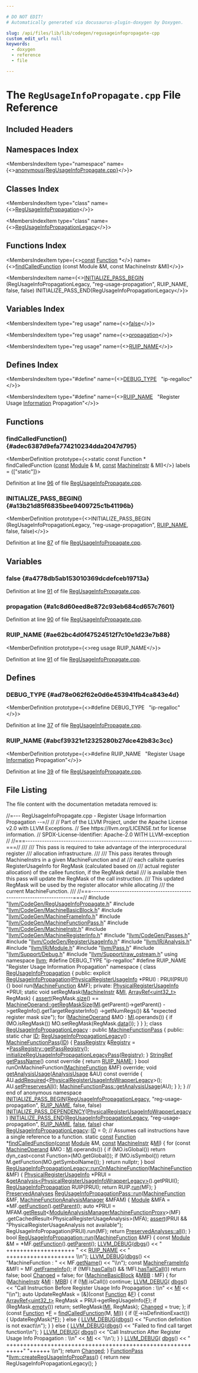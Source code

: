 ```yaml
---

# DO NOT EDIT!
# Automatically generated via docusaurus-plugin-doxygen by Doxygen.

slug: /api/files/lib/lib/codegen/regusageinfopropagate-cpp
custom_edit_url: null
keywords:
  - doxygen
  - reference
  - file

---
```





# The `RegUsageInfoPropagate.cpp` File Reference

<DoxygenPage pluginConfig={pluginConfig}>



## Included Headers

<IncludesList>
<IncludesListItem
  filePath="llvm/CodeGen/RegUsageInfoPropagate.h"
  permalink="/docs/api/files/include/include/llvm/include/llvm/codegen/regusageinfopropagate-h"
  isLocal="true" />
<IncludesListItem
  filePath="llvm/CodeGen/MachineBasicBlock.h"
  permalink="/docs/api/files/include/include/llvm/include/llvm/codegen/machinebasicblock-h"
  isLocal="true" />
<IncludesListItem
  filePath="llvm/CodeGen/MachineFrameInfo.h"
  permalink="/docs/api/files/include/include/llvm/include/llvm/codegen/machineframeinfo-h"
  isLocal="true" />
<IncludesListItem
  filePath="llvm/CodeGen/MachineFunctionPass.h"
  permalink="/docs/api/files/include/include/llvm/include/llvm/codegen/machinefunctionpass-h"
  isLocal="true" />
<IncludesListItem
  filePath="llvm/CodeGen/MachineInstr.h"
  permalink="/docs/api/files/include/include/llvm/include/llvm/codegen/machineinstr-h"
  isLocal="true" />
<IncludesListItem
  filePath="llvm/CodeGen/MachineRegisterInfo.h"
  permalink="/docs/api/files/include/include/llvm/include/llvm/codegen/machineregisterinfo-h"
  isLocal="true" />
<IncludesListItem
  filePath="llvm/CodeGen/Passes.h"
  permalink="/docs/api/files/include/include/llvm/include/llvm/codegen/passes-h"
  isLocal="true" />
<IncludesListItem
  filePath="llvm/CodeGen/RegisterUsageInfo.h"
  permalink="/docs/api/files/include/include/llvm/include/llvm/codegen/registerusageinfo-h"
  isLocal="true" />
<IncludesListItem
  filePath="llvm/IR/Analysis.h"
  permalink="/docs/api/files/include/include/llvm/include/llvm/ir/analysis-h"
  isLocal="true" />
<IncludesListItem
  filePath="llvm/IR/Module.h"
  permalink="/docs/api/files/include/include/llvm/include/llvm/ir/module-h"
  isLocal="true" />
<IncludesListItem
  filePath="llvm/Pass.h"
  permalink="/docs/api/files/include/include/llvm/pass-h"
  isLocal="true" />
<IncludesListItem
  filePath="llvm/Support/Debug.h"
  permalink="/docs/api/files/include/include/llvm/include/llvm/support/debug-h"
  isLocal="true" />
<IncludesListItem
  filePath="llvm/Support/raw_ostream.h"
  permalink="/docs/api/files/include/include/llvm/include/llvm/support/raw-ostream-h"
  isLocal="true" />
</IncludesList>

## Namespaces Index

<MembersIndex>

<MembersIndexItem
  type="namespace"
  name={<><a href="/docs/api/namespaces/anonymous-regusageinfopropagate-cpp-">anonymous&#123;RegUsageInfoPropagate.cpp&#125;</a></>}>
</MembersIndexItem>

</MembersIndex>

## Classes Index

<MembersIndex>

<MembersIndexItem
  type="class"
  name={<><a href="/docs/api/classes/anonymous-namespace-regusageinfopropagate-cpp-/regusageinfopropagation">RegUsageInfoPropagation</a></>}>
</MembersIndexItem>

<MembersIndexItem
  type="class"
  name={<><a href="/docs/api/classes/anonymous-namespace-regusageinfopropagate-cpp-/regusageinfopropagationlegacy">RegUsageInfoPropagationLegacy</a></>}>
</MembersIndexItem>

</MembersIndex>

## Functions Index

<MembersIndex>

<MembersIndexItem
  type={<><a href="/docs/api/files/lib/lib/target/lib/target/aarch64/aarch64promoteconstant-cpp/#a90f8350fecae261c25be85d38b451bff">const</a> <a href="/docs/api/classes/llvm/function">Function</a> &#42;</>}
  name={<><a href="#adec6387d9efa774210234dda2047d795">findCalledFunction</a> (const Module &amp;M, const MachineInstr &amp;MI)</>}>
</MembersIndexItem>

<MembersIndexItem
  name={<><a href="#a13b21d85f6835bee9409725c1b41196b">INITIALIZE&#95;PASS&#95;BEGIN</a> (RegUsageInfoPropagationLegacy, &quot;reg-usage-propagation&quot;, RUIP&#95;NAME, false, false) INITIALIZE&#95;PASS&#95;END(RegUsageInfoPropagationLegacy</>}>
</MembersIndexItem>

</MembersIndex>

## Variables Index

<MembersIndex>

<MembersIndexItem
  type="reg usage"
  name={<><a href="#a4778db5ab153010369dcdefceb19713a">false</a></>}>
</MembersIndexItem>

<MembersIndexItem
  type="reg usage"
  name={<><a href="#a1c8d60eed8e872c93eb684cd657c7601">propagation</a></>}>
</MembersIndexItem>

<MembersIndexItem
  type="reg usage"
  name={<><a href="#ae62bc4d0f47524512f7c10e1d23e7b88">RUIP&#95;NAME</a></>}>
</MembersIndexItem>

</MembersIndex>

## Defines Index

<MembersIndex>

<MembersIndexItem
  type="#define"
  name={<><a href="#ad78e062f62e0d6e453941fb4ca843e4d">DEBUG&#95;TYPE</a>&nbsp;&nbsp;&nbsp;&quot;ip-regalloc&quot;</>}>
</MembersIndexItem>

<MembersIndexItem
  type="#define"
  name={<><a href="#abcf39321e12325280b27dce42b83c3cc">RUIP&#95;NAME</a>&nbsp;&nbsp;&nbsp;&quot;Register Usage <a href="/docs/api/files/lib/lib/analysis/loopinfo-cpp/#ad9c6bcebef21826e699aeb87ce0a578c">Information</a> Propagation&quot;</>}>
</MembersIndexItem>

</MembersIndex>


<SectionDefinition>

## Functions

### findCalledFunction() {#adec6387d9efa774210234dda2047d795}

<MemberDefinition
  prototype={<>static const Function &#42; findCalledFunction (<a href="/docs/api/files/lib/lib/target/lib/target/aarch64/aarch64promoteconstant-cpp/#a90f8350fecae261c25be85d38b451bff">const</a> <a href="/docs/api/classes/llvm/module">Module</a> &amp; M, <a href="/docs/api/files/lib/lib/target/lib/target/aarch64/aarch64promoteconstant-cpp/#a90f8350fecae261c25be85d38b451bff">const</a> <a href="/docs/api/classes/llvm/machineinstr">MachineInstr</a> &amp; MI)</>}
  labels = {["static"]}>

Definition at line <a href="#l00096">96</a> of file <a href="/docs/api/files/lib/lib/codegen/regusageinfopropagate-cpp">RegUsageInfoPropagate.cpp</a>.
</MemberDefinition>

### INITIALIZE&#95;PASS&#95;BEGIN() {#a13b21d85f6835bee9409725c1b41196b}

<MemberDefinition
  prototype={<>INITIALIZE&#95;PASS&#95;BEGIN (RegUsageInfoPropagationLegacy, &quot;reg-usage-propagation&quot;, <a href="#abcf39321e12325280b27dce42b83c3cc">RUIP&#95;NAME</a>, false, false)</>}>

Definition at line <a href="#l00087">87</a> of file <a href="/docs/api/files/lib/lib/codegen/regusageinfopropagate-cpp">RegUsageInfoPropagate.cpp</a>.
</MemberDefinition>

</SectionDefinition>

<SectionDefinition>

## Variables

### false {#a4778db5ab153010369dcdefceb19713a}

<MemberDefinition
  prototype="reg usage false">

Definition at line <a href="#l00091">91</a> of file <a href="/docs/api/files/lib/lib/codegen/regusageinfopropagate-cpp">RegUsageInfoPropagate.cpp</a>.
</MemberDefinition>

### propagation {#a1c8d60eed8e872c93eb684cd657c7601}

<MemberDefinition
  prototype="reg usage propagation">

Definition at line <a href="#l00090">90</a> of file <a href="/docs/api/files/lib/lib/codegen/regusageinfopropagate-cpp">RegUsageInfoPropagate.cpp</a>.
</MemberDefinition>

### RUIP&#95;NAME {#ae62bc4d0f47524512f7c10e1d23e7b88}

<MemberDefinition
  prototype={<>reg usage RUIP&#95;NAME</>}>

Definition at line <a href="#l00091">91</a> of file <a href="/docs/api/files/lib/lib/codegen/regusageinfopropagate-cpp">RegUsageInfoPropagate.cpp</a>.
</MemberDefinition>

</SectionDefinition>

<SectionDefinition>

## Defines

### DEBUG&#95;TYPE {#ad78e062f62e0d6e453941fb4ca843e4d}

<MemberDefinition
  prototype={<>#define DEBUG&#95;TYPE&nbsp;&nbsp;&nbsp;&quot;ip-regalloc&quot;</>}>

Definition at line <a href="#l00037">37</a> of file <a href="/docs/api/files/lib/lib/codegen/regusageinfopropagate-cpp">RegUsageInfoPropagate.cpp</a>.
</MemberDefinition>

### RUIP&#95;NAME {#abcf39321e12325280b27dce42b83c3cc}

<MemberDefinition
  prototype={<>#define RUIP&#95;NAME&nbsp;&nbsp;&nbsp;&quot;Register Usage <a href="/docs/api/files/lib/lib/analysis/loopinfo-cpp/#ad9c6bcebef21826e699aeb87ce0a578c">Information</a> Propagation&quot;</>}>

Definition at line <a href="#l00039">39</a> of file <a href="/docs/api/files/lib/lib/codegen/regusageinfopropagate-cpp">RegUsageInfoPropagate.cpp</a>.
</MemberDefinition>

</SectionDefinition>

## File Listing

The file content with the documentation metadata removed is:

<ProgramListing>

<Link id="l00001" /><CodeLine lineNumber="1"><Highlight kind="comment">//=--- RegUsageInfoPropagate.cpp - Register Usage Informartion Propagation --=//</Highlight><Highlight kind="normal"></Highlight></CodeLine>
<Link id="l00002" /><CodeLine lineNumber="2"><Highlight kind="normal"></Highlight><Highlight kind="comment">//</Highlight><Highlight kind="normal"></Highlight></CodeLine>
<Link id="l00003" /><CodeLine lineNumber="3"><Highlight kind="normal"></Highlight><Highlight kind="comment">// Part of the LLVM Project, under the Apache License v2.0 with LLVM Exceptions.</Highlight><Highlight kind="normal"></Highlight></CodeLine>
<Link id="l00004" /><CodeLine lineNumber="4"><Highlight kind="normal"></Highlight><Highlight kind="comment">// See https://llvm.org/LICENSE.txt for license information.</Highlight><Highlight kind="normal"></Highlight></CodeLine>
<Link id="l00005" /><CodeLine lineNumber="5"><Highlight kind="normal"></Highlight><Highlight kind="comment">// SPDX-License-Identifier: Apache-2.0 WITH LLVM-exception</Highlight><Highlight kind="normal"></Highlight></CodeLine>
<Link id="l00006" /><CodeLine lineNumber="6"><Highlight kind="normal"></Highlight><Highlight kind="comment">//</Highlight><Highlight kind="normal"></Highlight></CodeLine>
<Link id="l00007" /><CodeLine lineNumber="7"><Highlight kind="normal"></Highlight><Highlight kind="comment">//===----------------------------------------------------------------------===//</Highlight><Highlight kind="comment"></Highlight></CodeLine>
<Link id="l00008" /><CodeLine lineNumber="8"><Highlight kind="comment">///</Highlight></CodeLine>
<Link id="l00009" /><CodeLine lineNumber="9"><Highlight kind="comment">/// This pass is required to take advantage of the interprocedural register</Highlight></CodeLine>
<Link id="l00010" /><CodeLine lineNumber="10"><Highlight kind="comment">/// allocation infrastructure.</Highlight></CodeLine>
<Link id="l00011" /><CodeLine lineNumber="11"><Highlight kind="comment">///</Highlight></CodeLine>
<Link id="l00012" /><CodeLine lineNumber="12"><Highlight kind="comment">/// This pass iterates through MachineInstrs in a given MachineFunction and at</Highlight></CodeLine>
<Link id="l00013" /><CodeLine lineNumber="13"><Highlight kind="comment">/// each callsite queries RegisterUsageInfo for RegMask (calculated based on</Highlight></CodeLine>
<Link id="l00014" /><CodeLine lineNumber="14"><Highlight kind="comment">/// actual register allocation) of the callee function, if the RegMask detail</Highlight></CodeLine>
<Link id="l00015" /><CodeLine lineNumber="15"><Highlight kind="comment">/// is available then this pass will update the RegMask of the call instruction.</Highlight></CodeLine>
<Link id="l00016" /><CodeLine lineNumber="16"><Highlight kind="comment">/// This updated RegMask will be used by the register allocator while allocating</Highlight></CodeLine>
<Link id="l00017" /><CodeLine lineNumber="17"><Highlight kind="comment">/// the current MachineFunction.</Highlight></CodeLine>
<Link id="l00018" /><CodeLine lineNumber="18"><Highlight kind="comment">///</Highlight><Highlight kind="normal"></Highlight></CodeLine>
<Link id="l00019" /><CodeLine lineNumber="19"><Highlight kind="normal"></Highlight><Highlight kind="comment">//===----------------------------------------------------------------------===//</Highlight><Highlight kind="normal"></Highlight></CodeLine>
<Link id="l00020" /><CodeLine lineNumber="20"><Highlight kind="normal"></Highlight></CodeLine>
<Link id="l00021" /><CodeLine lineNumber="21"><Highlight kind="normal"></Highlight><Highlight kind="preprocessor">#include &quot;<a href="/docs/api/files/include/include/llvm/include/llvm/codegen/regusageinfopropagate-h">llvm/CodeGen/RegUsageInfoPropagate.h</a>&quot;</Highlight><Highlight kind="normal"></Highlight></CodeLine>
<Link id="l00022" /><CodeLine lineNumber="22"><Highlight kind="normal"></Highlight><Highlight kind="preprocessor">#include &quot;<a href="/docs/api/files/include/include/llvm/include/llvm/codegen/machinebasicblock-h">llvm/CodeGen/MachineBasicBlock.h</a>&quot;</Highlight><Highlight kind="normal"></Highlight></CodeLine>
<Link id="l00023" /><CodeLine lineNumber="23"><Highlight kind="normal"></Highlight><Highlight kind="preprocessor">#include &quot;<a href="/docs/api/files/include/include/llvm/include/llvm/codegen/machineframeinfo-h">llvm/CodeGen/MachineFrameInfo.h</a>&quot;</Highlight><Highlight kind="normal"></Highlight></CodeLine>
<Link id="l00024" /><CodeLine lineNumber="24"><Highlight kind="normal"></Highlight><Highlight kind="preprocessor">#include &quot;<a href="/docs/api/files/include/include/llvm/include/llvm/codegen/machinefunctionpass-h">llvm/CodeGen/MachineFunctionPass.h</a>&quot;</Highlight><Highlight kind="normal"></Highlight></CodeLine>
<Link id="l00025" /><CodeLine lineNumber="25"><Highlight kind="normal"></Highlight><Highlight kind="preprocessor">#include &quot;<a href="/docs/api/files/include/include/llvm/include/llvm/codegen/machineinstr-h">llvm/CodeGen/MachineInstr.h</a>&quot;</Highlight><Highlight kind="normal"></Highlight></CodeLine>
<Link id="l00026" /><CodeLine lineNumber="26"><Highlight kind="normal"></Highlight><Highlight kind="preprocessor">#include &quot;<a href="/docs/api/files/include/include/llvm/include/llvm/codegen/machineregisterinfo-h">llvm/CodeGen/MachineRegisterInfo.h</a>&quot;</Highlight><Highlight kind="normal"></Highlight></CodeLine>
<Link id="l00027" /><CodeLine lineNumber="27"><Highlight kind="normal"></Highlight><Highlight kind="preprocessor">#include &quot;<a href="/docs/api/files/include/include/llvm/include/llvm/codegen/passes-h">llvm/CodeGen/Passes.h</a>&quot;</Highlight><Highlight kind="normal"></Highlight></CodeLine>
<Link id="l00028" /><CodeLine lineNumber="28"><Highlight kind="normal"></Highlight><Highlight kind="preprocessor">#include &quot;<a href="/docs/api/files/include/include/llvm/include/llvm/codegen/registerusageinfo-h">llvm/CodeGen/RegisterUsageInfo.h</a>&quot;</Highlight><Highlight kind="normal"></Highlight></CodeLine>
<Link id="l00029" /><CodeLine lineNumber="29"><Highlight kind="normal"></Highlight><Highlight kind="preprocessor">#include &quot;<a href="/docs/api/files/include/include/llvm/include/llvm/ir/analysis-h">llvm/IR/Analysis.h</a>&quot;</Highlight><Highlight kind="normal"></Highlight></CodeLine>
<Link id="l00030" /><CodeLine lineNumber="30"><Highlight kind="normal"></Highlight><Highlight kind="preprocessor">#include &quot;<a href="/docs/api/files/include/include/llvm/include/llvm/ir/module-h">llvm/IR/Module.h</a>&quot;</Highlight><Highlight kind="normal"></Highlight></CodeLine>
<Link id="l00031" /><CodeLine lineNumber="31"><Highlight kind="normal"></Highlight><Highlight kind="preprocessor">#include &quot;<a href="/docs/api/files/include/include/llvm/pass-h">llvm/Pass.h</a>&quot;</Highlight><Highlight kind="normal"></Highlight></CodeLine>
<Link id="l00032" /><CodeLine lineNumber="32"><Highlight kind="normal"></Highlight><Highlight kind="preprocessor">#include &quot;<a href="/docs/api/files/include/include/llvm/include/llvm/support/debug-h">llvm/Support/Debug.h</a>&quot;</Highlight><Highlight kind="normal"></Highlight></CodeLine>
<Link id="l00033" /><CodeLine lineNumber="33"><Highlight kind="normal"></Highlight><Highlight kind="preprocessor">#include &quot;<a href="/docs/api/files/include/include/llvm/include/llvm/support/raw-ostream-h">llvm/Support/raw&#95;ostream.h</a>&quot;</Highlight><Highlight kind="normal"></Highlight></CodeLine>
<Link id="l00034" /><CodeLine lineNumber="34"><Highlight kind="normal"></Highlight></CodeLine>
<Link id="l00035" /><CodeLine lineNumber="35"><Highlight kind="normal"></Highlight><Highlight kind="keyword">using namespace </Highlight><Highlight kind="normal"><a href="/docs/api/namespaces/llvm">llvm</a>;</Highlight></CodeLine>
<Link id="l00036" /><CodeLine lineNumber="36"><Highlight kind="normal"></Highlight></CodeLine>
<Link id="l00037" /><CodeLine lineNumber="37" lineLink="#ad78e062f62e0d6e453941fb4ca843e4d"><Highlight kind="normal"></Highlight><Highlight kind="preprocessor">#define DEBUG&#95;TYPE &quot;ip-regalloc&quot;</Highlight><Highlight kind="normal"></Highlight></CodeLine>
<Link id="l00038" /><CodeLine lineNumber="38"><Highlight kind="normal"></Highlight></CodeLine>
<Link id="l00039" /><CodeLine lineNumber="39" lineLink="#abcf39321e12325280b27dce42b83c3cc"><Highlight kind="normal"></Highlight><Highlight kind="preprocessor">#define RUIP&#95;NAME &quot;Register Usage Information Propagation&quot;</Highlight><Highlight kind="normal"></Highlight></CodeLine>
<Link id="l00040" /><CodeLine lineNumber="40"><Highlight kind="normal"></Highlight></CodeLine>
<Link id="l00041" /><CodeLine lineNumber="41" lineLink="/docs/api/namespaces/anonymous-regusageinfopropagate-cpp-"><Highlight kind="normal"></Highlight><Highlight kind="keyword">namespace </Highlight><Highlight kind="normal">&#123;</Highlight></CodeLine>
<Link id="l00042" /><CodeLine lineNumber="42"><Highlight kind="normal"></Highlight></CodeLine>
<Link id="l00043" /><CodeLine lineNumber="43" lineLink="/docs/api/classes/anonymous-namespace-regusageinfopropagate-cpp-/regusageinfopropagation"><Highlight kind="normal"></Highlight><Highlight kind="keyword">class </Highlight><Highlight kind="normal"><a href="/docs/api/classes/anonymous-namespace-regusageinfopropagate-cpp-/regusageinfopropagation/#a579af4214ca16e96ffcc96f5d2219b81">RegUsageInfoPropagation</a> &#123;</Highlight></CodeLine>
<Link id="l00044" /><CodeLine lineNumber="44"><Highlight kind="normal"></Highlight><Highlight kind="keyword">public</Highlight><Highlight kind="normal">:</Highlight></CodeLine>
<Link id="l00045" /><CodeLine lineNumber="45" lineLink="/docs/api/classes/anonymous-namespace-regusageinfopropagate-cpp-/regusageinfopropagation/#a579af4214ca16e96ffcc96f5d2219b81"><Highlight kind="normal">  </Highlight><Highlight kind="keyword">explicit</Highlight><Highlight kind="normal"> <a href="/docs/api/classes/anonymous-namespace-regusageinfopropagate-cpp-/regusageinfopropagation/#a579af4214ca16e96ffcc96f5d2219b81">RegUsageInfoPropagation</a>(<a href="/docs/api/classes/llvm/physicalregisterusageinfo">PhysicalRegisterUsageInfo</a> &#42;PRUI)</Highlight></CodeLine>
<Link id="l00046" /><CodeLine lineNumber="46"><Highlight kind="normal">      : PRUI(PRUI) &#123;&#125;</Highlight></CodeLine>
<Link id="l00047" /><CodeLine lineNumber="47"><Highlight kind="normal"></Highlight></CodeLine>
<Link id="l00048" /><CodeLine lineNumber="48"><Highlight kind="normal">  </Highlight><Highlight kind="keywordtype">bool</Highlight><Highlight kind="normal"> run(<a href="/docs/api/classes/llvm/machinefunction">MachineFunction</a> &amp;MF);</Highlight></CodeLine>
<Link id="l00049" /><CodeLine lineNumber="49"><Highlight kind="normal"></Highlight></CodeLine>
<Link id="l00050" /><CodeLine lineNumber="50"><Highlight kind="normal"></Highlight><Highlight kind="keyword">private</Highlight><Highlight kind="normal">:</Highlight></CodeLine>
<Link id="l00051" /><CodeLine lineNumber="51"><Highlight kind="normal">  <a href="/docs/api/classes/llvm/physicalregisterusageinfo">PhysicalRegisterUsageInfo</a> &#42;PRUI;</Highlight></CodeLine>
<Link id="l00052" /><CodeLine lineNumber="52"><Highlight kind="normal"></Highlight></CodeLine>
<Link id="l00053" /><CodeLine lineNumber="53"><Highlight kind="normal">  </Highlight><Highlight kind="keyword">static</Highlight><Highlight kind="normal"> </Highlight><Highlight kind="keywordtype">void</Highlight><Highlight kind="normal"> setRegMask(<a href="/docs/api/classes/llvm/machineinstr">MachineInstr</a> &amp;<a href="/docs/api/files/lib/lib/codegen/lib/codegen/globalisel/irtranslator-cpp/#abe44dfdea65b4f7e11e0a608ab708b76">MI</a>, <a href="/docs/api/classes/llvm/arrayref">ArrayRef&lt;uint32&#95;t&gt;</a> RegMask) &#123;</Highlight></CodeLine>
<Link id="l00054" /><CodeLine lineNumber="54"><Highlight kind="normal">    <a href="/docs/api/files/lib/lib/target/lib/target/amdgpu/silowercontrolflow-cpp/#a4868c5d81c5ccc98c47aeab6244346a0">assert</a>(RegMask.<a href="/docs/api/classes/llvm/arrayref/#a85ffb6531d4cda988ea81f18d4e56fb7">size</a>() ==</Highlight></CodeLine>
<Link id="l00055" /><CodeLine lineNumber="55"><Highlight kind="normal">           <a href="/docs/api/classes/llvm/machineoperand/#a9fd1f4d5c1460886c4aa983a2027d944">MachineOperand::getRegMaskSize</a>(<a href="/docs/api/files/lib/lib/codegen/lib/codegen/globalisel/irtranslator-cpp/#abe44dfdea65b4f7e11e0a608ab708b76">MI</a>.getParent()-&gt;getParent()</Highlight></CodeLine>
<Link id="l00056" /><CodeLine lineNumber="56"><Highlight kind="normal">                                          -&gt;getRegInfo().getTargetRegisterInfo()</Highlight></CodeLine>
<Link id="l00057" /><CodeLine lineNumber="57"><Highlight kind="normal">                                          -&gt;getNumRegs())</Highlight></CodeLine>
<Link id="l00058" /><CodeLine lineNumber="58"><Highlight kind="normal">           &amp;&amp; </Highlight><Highlight kind="stringliteral">&quot;expected register mask size&quot;</Highlight><Highlight kind="normal">);</Highlight></CodeLine>
<Link id="l00059" /><CodeLine lineNumber="59"><Highlight kind="normal">    </Highlight><Highlight kind="keywordflow">for</Highlight><Highlight kind="normal"> (<a href="/docs/api/classes/llvm/machineoperand">MachineOperand</a> &amp;MO : <a href="/docs/api/files/lib/lib/codegen/lib/codegen/globalisel/irtranslator-cpp/#abe44dfdea65b4f7e11e0a608ab708b76">MI</a>.operands()) &#123;</Highlight></CodeLine>
<Link id="l00060" /><CodeLine lineNumber="60"><Highlight kind="normal">      </Highlight><Highlight kind="keywordflow">if</Highlight><Highlight kind="normal"> (MO.isRegMask())</Highlight></CodeLine>
<Link id="l00061" /><CodeLine lineNumber="61"><Highlight kind="normal">        MO.setRegMask(RegMask.<a href="/docs/api/classes/llvm/arrayref/#adb9cab4abca6bf2855c882dcf79fb1cb">data</a>());</Highlight></CodeLine>
<Link id="l00062" /><CodeLine lineNumber="62"><Highlight kind="normal">    &#125;</Highlight></CodeLine>
<Link id="l00063" /><CodeLine lineNumber="63"><Highlight kind="normal">  &#125;</Highlight></CodeLine>
<Link id="l00064" /><CodeLine lineNumber="64"><Highlight kind="normal">&#125;;</Highlight></CodeLine>
<Link id="l00065" /><CodeLine lineNumber="65"><Highlight kind="normal"></Highlight></CodeLine>
<Link id="l00066" /><CodeLine lineNumber="66" lineLink="/docs/api/classes/anonymous-namespace-regusageinfopropagate-cpp-/regusageinfopropagationlegacy"><Highlight kind="normal"></Highlight><Highlight kind="keyword">class </Highlight><Highlight kind="normal"><a href="/docs/api/classes/anonymous-namespace-regusageinfopropagate-cpp-/regusageinfopropagationlegacy/#a7b11f8ce2a3ed7f2ad3d19ecf4742ef2">RegUsageInfoPropagationLegacy</a> : </Highlight><Highlight kind="keyword">public</Highlight><Highlight kind="normal"> <a href="/docs/api/classes/llvm/machinefunctionpass/#a29c81d2386f4a727c6d33413807530c8">MachineFunctionPass</a> &#123;</Highlight></CodeLine>
<Link id="l00067" /><CodeLine lineNumber="67"><Highlight kind="normal"></Highlight><Highlight kind="keyword">public</Highlight><Highlight kind="normal">:</Highlight></CodeLine>
<Link id="l00068" /><CodeLine lineNumber="68" lineLink="/docs/api/classes/anonymous-namespace-regusageinfopropagate-cpp-/regusageinfopropagationlegacy/#a8c14a9f58b32b79c991f338e05bfc4c7"><Highlight kind="normal">  </Highlight><Highlight kind="keyword">static</Highlight><Highlight kind="normal"> </Highlight><Highlight kind="keywordtype">char</Highlight><Highlight kind="normal"> <a href="/docs/api/classes/anonymous-namespace-regusageinfopropagate-cpp-/regusageinfopropagationlegacy/#a8c14a9f58b32b79c991f338e05bfc4c7">ID</a>;</Highlight></CodeLine>
<Link id="l00069" /><CodeLine lineNumber="69" lineLink="/docs/api/classes/anonymous-namespace-regusageinfopropagate-cpp-/regusageinfopropagationlegacy/#a7b11f8ce2a3ed7f2ad3d19ecf4742ef2"><Highlight kind="normal">  <a href="/docs/api/classes/anonymous-namespace-regusageinfopropagate-cpp-/regusageinfopropagationlegacy/#a7b11f8ce2a3ed7f2ad3d19ecf4742ef2">RegUsageInfoPropagationLegacy</a>() : <a href="/docs/api/classes/llvm/machinefunctionpass/#a29c81d2386f4a727c6d33413807530c8">MachineFunctionPass</a>(<a href="/docs/api/classes/anonymous-namespace-regusageinfopropagate-cpp-/regusageinfopropagationlegacy/#a8c14a9f58b32b79c991f338e05bfc4c7">ID</a>) &#123;</Highlight></CodeLine>
<Link id="l00070" /><CodeLine lineNumber="70"><Highlight kind="normal">    <a href="/docs/api/classes/llvm/passregistry">PassRegistry</a> &amp;<a href="/docs/api/classes/llvm/registry">Registry</a> = &#42;<a href="/docs/api/classes/llvm/passregistry/#a05a729900b76c89e808c6c3094921b2f">PassRegistry::getPassRegistry</a>();</Highlight></CodeLine>
<Link id="l00071" /><CodeLine lineNumber="71"><Highlight kind="normal">    <a href="/docs/api/namespaces/llvm/#aee03ed2e1a757278168e47e226920c0d">initializeRegUsageInfoPropagationLegacyPass</a>(<a href="/docs/api/classes/llvm/registry">Registry</a>);</Highlight></CodeLine>
<Link id="l00072" /><CodeLine lineNumber="72"><Highlight kind="normal">  &#125;</Highlight></CodeLine>
<Link id="l00073" /><CodeLine lineNumber="73"><Highlight kind="normal"></Highlight></CodeLine>
<Link id="l00074" /><CodeLine lineNumber="74" lineLink="/docs/api/classes/anonymous-namespace-regusageinfopropagate-cpp-/regusageinfopropagationlegacy/#a79fbc522ce080a9af8a0606f8aef47dc"><Highlight kind="normal">  <a href="/docs/api/classes/llvm/stringref">StringRef</a> <a href="/docs/api/classes/anonymous-namespace-regusageinfopropagate-cpp-/regusageinfopropagationlegacy/#a79fbc522ce080a9af8a0606f8aef47dc">getPassName</a>()</Highlight><Highlight kind="keyword"> const override </Highlight><Highlight kind="normal">&#123; </Highlight><Highlight kind="keywordflow">return</Highlight><Highlight kind="normal"> <a href="#abcf39321e12325280b27dce42b83c3cc">RUIP&#95;NAME</a>; &#125;</Highlight></CodeLine>
<Link id="l00075" /><CodeLine lineNumber="75"><Highlight kind="normal"></Highlight></CodeLine>
<Link id="l00076" /><CodeLine lineNumber="76"><Highlight kind="normal">  </Highlight><Highlight kind="keywordtype">bool</Highlight><Highlight kind="normal"> runOnMachineFunction(<a href="/docs/api/classes/llvm/machinefunction">MachineFunction</a> &amp;MF) </Highlight><Highlight kind="keyword">override</Highlight><Highlight kind="normal">;</Highlight></CodeLine>
<Link id="l00077" /><CodeLine lineNumber="77"><Highlight kind="normal"></Highlight></CodeLine>
<Link id="l00078" /><CodeLine lineNumber="78" lineLink="/docs/api/classes/anonymous-namespace-regusageinfopropagate-cpp-/regusageinfopropagationlegacy/#a10a8c6e435b643810f3886c69822dbf2"><Highlight kind="normal">  </Highlight><Highlight kind="keywordtype">void</Highlight><Highlight kind="normal"> <a href="/docs/api/classes/anonymous-namespace-regusageinfopropagate-cpp-/regusageinfopropagationlegacy/#a10a8c6e435b643810f3886c69822dbf2">getAnalysisUsage</a>(<a href="/docs/api/classes/llvm/analysisusage">AnalysisUsage</a> &amp;AU)</Highlight><Highlight kind="keyword"> const override </Highlight><Highlight kind="normal">&#123;</Highlight></CodeLine>
<Link id="l00079" /><CodeLine lineNumber="79"><Highlight kind="normal">    AU.<a href="/docs/api/classes/llvm/analysisusage/#ae0adcccca08fb686c9ce00f9397b660c">addRequired</a>&lt;<a href="/docs/api/classes/llvm/physicalregisterusageinfowrapperlegacy">PhysicalRegisterUsageInfoWrapperLegacy</a>&gt;();</Highlight></CodeLine>
<Link id="l00080" /><CodeLine lineNumber="80"><Highlight kind="normal">    AU.<a href="/docs/api/classes/llvm/analysisusage/#af22b06a6a4f9df80454071685a0d6a02">setPreservesAll</a>();</Highlight></CodeLine>
<Link id="l00081" /><CodeLine lineNumber="81"><Highlight kind="normal">    <a href="/docs/api/classes/llvm/machinefunctionpass/#a864fd57b4304ef933b3281d0ef85a88e">MachineFunctionPass::getAnalysisUsage</a>(AU);</Highlight></CodeLine>
<Link id="l00082" /><CodeLine lineNumber="82"><Highlight kind="normal">  &#125;</Highlight></CodeLine>
<Link id="l00083" /><CodeLine lineNumber="83"><Highlight kind="normal">&#125;;</Highlight></CodeLine>
<Link id="l00084" /><CodeLine lineNumber="84"><Highlight kind="normal"></Highlight></CodeLine>
<Link id="l00085" /><CodeLine lineNumber="85"><Highlight kind="normal">&#125; </Highlight><Highlight kind="comment">// end of anonymous namespace</Highlight><Highlight kind="normal"></Highlight></CodeLine>
<Link id="l00086" /><CodeLine lineNumber="86"><Highlight kind="normal"></Highlight></CodeLine>
<Link id="l00087" /><CodeLine lineNumber="87" lineLink="#a13b21d85f6835bee9409725c1b41196b"><Highlight kind="normal"><a href="/docs/api/files/include/include/llvm/passsupport-h/#aaa970fc931c1c63037a8182e028d04b1">INITIALIZE&#95;PASS&#95;BEGIN</a>(<a href="/docs/api/classes/anonymous-namespace-regusageinfopropagate-cpp-/regusageinfopropagationlegacy/#a7b11f8ce2a3ed7f2ad3d19ecf4742ef2">RegUsageInfoPropagationLegacy</a>, </Highlight><Highlight kind="stringliteral">&quot;reg-usage-propagation&quot;</Highlight><Highlight kind="normal">,</Highlight></CodeLine>
<Link id="l00088" /><CodeLine lineNumber="88"><Highlight kind="normal">                      <a href="#abcf39321e12325280b27dce42b83c3cc">RUIP&#95;NAME</a>, </Highlight><Highlight kind="keyword">false</Highlight><Highlight kind="normal">, </Highlight><Highlight kind="keyword">false</Highlight><Highlight kind="normal">)</Highlight></CodeLine>
<Link id="l00089" /><CodeLine lineNumber="89"><Highlight kind="normal"><a href="/docs/api/files/include/include/llvm/passsupport-h/#a14724f1ccf528e73bb29bc9230737967">INITIALIZE&#95;PASS&#95;DEPENDENCY</a>(<a href="/docs/api/classes/llvm/physicalregisterusageinfowrapperlegacy">PhysicalRegisterUsageInfoWrapperLegacy</a>)</Highlight></CodeLine>
<Link id="l00090" /><CodeLine lineNumber="90" lineLink="#a1c8d60eed8e872c93eb684cd657c7601"><Highlight kind="normal"><a href="/docs/api/files/include/include/llvm/passsupport-h/#a74ce8276b89067e806f67c45a6d92575">INITIALIZE&#95;PASS&#95;END</a>(<a href="/docs/api/classes/anonymous-namespace-regusageinfopropagate-cpp-/regusageinfopropagationlegacy/#a7b11f8ce2a3ed7f2ad3d19ecf4742ef2">RegUsageInfoPropagationLegacy</a>, </Highlight><Highlight kind="stringliteral">&quot;reg-usage-propagation&quot;</Highlight><Highlight kind="normal">,</Highlight></CodeLine>
<Link id="l00091" /><CodeLine lineNumber="91" lineLink="#a4778db5ab153010369dcdefceb19713a"><Highlight kind="normal">                    <a href="#abcf39321e12325280b27dce42b83c3cc">RUIP&#95;NAME</a>, <a href="/docs/api/namespaces/false">false</a>, <a href="/docs/api/namespaces/false">false</a>)</Highlight></CodeLine>
<Link id="l00092" /><CodeLine lineNumber="92"><Highlight kind="normal"></Highlight></CodeLine>
<Link id="l00093" /><CodeLine lineNumber="93"><Highlight kind="normal"></Highlight><Highlight kind="keywordtype">char</Highlight><Highlight kind="normal"> <a href="/docs/api/classes/anonymous-namespace-regusageinfopropagate-cpp-/regusageinfopropagationlegacy/#a7b11f8ce2a3ed7f2ad3d19ecf4742ef2">RegUsageInfoPropagationLegacy</a>::<a href="/docs/api/namespaces/llvm/callingconv/#abdf8cf606905c10634e831390981b0ed">ID</a> = 0;</Highlight></CodeLine>
<Link id="l00094" /><CodeLine lineNumber="94"><Highlight kind="normal"></Highlight></CodeLine>
<Link id="l00095" /><CodeLine lineNumber="95"><Highlight kind="normal"></Highlight><Highlight kind="comment">// Assumes call instructions have a single reference to a function.</Highlight><Highlight kind="normal"></Highlight></CodeLine>
<Link id="l00096" /><CodeLine lineNumber="96" lineLink="#adec6387d9efa774210234dda2047d795"><Highlight kind="normal">static <a href="/docs/api/files/lib/lib/target/lib/target/aarch64/aarch64promoteconstant-cpp/#a90f8350fecae261c25be85d38b451bff">const</a> <a href="/docs/api/classes/llvm/function">Function</a> &#42;<a href="#adec6387d9efa774210234dda2047d795">findCalledFunction</a>(<a href="/docs/api/files/lib/lib/target/lib/target/aarch64/aarch64promoteconstant-cpp/#a90f8350fecae261c25be85d38b451bff">const</a> <a href="/docs/api/classes/llvm/module">Module</a> &amp;M,</Highlight></CodeLine>
<Link id="l00097" /><CodeLine lineNumber="97"><Highlight kind="normal">                                          <a href="/docs/api/files/lib/lib/target/lib/target/aarch64/aarch64promoteconstant-cpp/#a90f8350fecae261c25be85d38b451bff">const</a> <a href="/docs/api/classes/llvm/machineinstr">MachineInstr</a> &amp;<a href="/docs/api/files/lib/lib/codegen/lib/codegen/globalisel/irtranslator-cpp/#abe44dfdea65b4f7e11e0a608ab708b76">MI</a>) &#123;</Highlight></CodeLine>
<Link id="l00098" /><CodeLine lineNumber="98"><Highlight kind="normal">  </Highlight><Highlight kind="keywordflow">for</Highlight><Highlight kind="normal"> (</Highlight><Highlight kind="keyword">const</Highlight><Highlight kind="normal"> <a href="/docs/api/classes/llvm/machineoperand">MachineOperand</a> &amp;MO : <a href="/docs/api/files/lib/lib/codegen/lib/codegen/globalisel/irtranslator-cpp/#abe44dfdea65b4f7e11e0a608ab708b76">MI</a>.operands()) &#123;</Highlight></CodeLine>
<Link id="l00099" /><CodeLine lineNumber="99"><Highlight kind="normal">    if (MO.isGlobal())</Highlight></CodeLine>
<Link id="l00100" /><CodeLine lineNumber="100"><Highlight kind="normal">      return dyn&#95;cast&lt;const Function&gt;(MO.getGlobal());</Highlight></CodeLine>
<Link id="l00101" /><CodeLine lineNumber="101"><Highlight kind="normal"></Highlight></CodeLine>
<Link id="l00102" /><CodeLine lineNumber="102"><Highlight kind="normal">    if (MO.isSymbol())</Highlight></CodeLine>
<Link id="l00103" /><CodeLine lineNumber="103"><Highlight kind="normal">      return M.getFunction(MO.getSymbolName());</Highlight></CodeLine>
<Link id="l00104" /><CodeLine lineNumber="104"><Highlight kind="normal">  &#125;</Highlight></CodeLine>
<Link id="l00105" /><CodeLine lineNumber="105"><Highlight kind="normal"></Highlight></CodeLine>
<Link id="l00106" /><CodeLine lineNumber="106"><Highlight kind="normal">  </Highlight><Highlight kind="keywordflow">return</Highlight><Highlight kind="normal"> </Highlight><Highlight kind="keyword">nullptr</Highlight><Highlight kind="normal">;</Highlight></CodeLine>
<Link id="l00107" /><CodeLine lineNumber="107"><Highlight kind="normal">&#125;</Highlight></CodeLine>
<Link id="l00108" /><CodeLine lineNumber="108"><Highlight kind="normal"></Highlight></CodeLine>
<Link id="l00109" /><CodeLine lineNumber="109" lineLink="/docs/api/classes/anonymous-namespace-regusageinfopropagate-cpp-/regusageinfopropagationlegacy/#a2de0bf3d20143c648a57005ee26555d1"><Highlight kind="normal"></Highlight><Highlight kind="keywordtype">bool</Highlight><Highlight kind="normal"> <a href="/docs/api/classes/anonymous-namespace-regusageinfopropagate-cpp-/regusageinfopropagationlegacy/#a2de0bf3d20143c648a57005ee26555d1">RegUsageInfoPropagationLegacy::runOnMachineFunction</a>(<a href="/docs/api/classes/llvm/machinefunction">MachineFunction</a> &amp;MF) &#123;</Highlight></CodeLine>
<Link id="l00110" /><CodeLine lineNumber="110"><Highlight kind="normal">  <a href="/docs/api/classes/llvm/physicalregisterusageinfo">PhysicalRegisterUsageInfo</a> &#42;PRUI =</Highlight></CodeLine>
<Link id="l00111" /><CodeLine lineNumber="111"><Highlight kind="normal">      &amp;<a href="/docs/api/classes/llvm/pass/#a4863e5e463fb79955269fbf7fbf52b80">getAnalysis&lt;PhysicalRegisterUsageInfoWrapperLegacy&gt;</a>().getPRUI();</Highlight></CodeLine>
<Link id="l00112" /><CodeLine lineNumber="112"><Highlight kind="normal"></Highlight></CodeLine>
<Link id="l00113" /><CodeLine lineNumber="113"><Highlight kind="normal">  <a href="/docs/api/classes/anonymous-namespace-regusageinfopropagate-cpp-/regusageinfopropagation">RegUsageInfoPropagation</a> RUIP(PRUI);</Highlight></CodeLine>
<Link id="l00114" /><CodeLine lineNumber="114"><Highlight kind="normal">  </Highlight><Highlight kind="keywordflow">return</Highlight><Highlight kind="normal"> RUIP.<a href="/docs/api/classes/anonymous-namespace-regusageinfopropagate-cpp-/regusageinfopropagation/#a69819f2acbe4f8a2cd38c871d3c9b96f">run</a>(MF);</Highlight></CodeLine>
<Link id="l00115" /><CodeLine lineNumber="115"><Highlight kind="normal">&#125;</Highlight></CodeLine>
<Link id="l00116" /><CodeLine lineNumber="116"><Highlight kind="normal"></Highlight></CodeLine>
<Link id="l00117" /><CodeLine lineNumber="117"><Highlight kind="normal"><a href="/docs/api/classes/llvm/preservedanalyses">PreservedAnalyses</a></Highlight></CodeLine>
<Link id="l00118" /><CodeLine lineNumber="118" lineLink="/docs/api/classes/llvm/regusageinfopropagationpass/#ab365c22ad0becb1f9a4f0fc2d85f088f"><Highlight kind="normal"><a href="/docs/api/classes/llvm/regusageinfopropagationpass/#ab365c22ad0becb1f9a4f0fc2d85f088f">RegUsageInfoPropagationPass::run</a>(<a href="/docs/api/classes/llvm/machinefunction">MachineFunction</a> &amp;MF,</Highlight></CodeLine>
<Link id="l00119" /><CodeLine lineNumber="119"><Highlight kind="normal">                                 <a href="/docs/api/namespaces/llvm/#a064825a8817522ca733ac413a7122d36">MachineFunctionAnalysisManager</a> &amp;MFAM) &#123;</Highlight></CodeLine>
<Link id="l00120" /><CodeLine lineNumber="120"><Highlight kind="normal">  <a href="/docs/api/classes/llvm/module">Module</a> &amp;MFA = &#42;MF.<a href="/docs/api/classes/llvm/machinefunction/#a977ddce262de45c645be23d951066351">getFunction</a>().<a href="/docs/api/classes/llvm/globalvalue/#a739b30c811f1eece61b05320ddf44e5b">getParent</a>();</Highlight></CodeLine>
<Link id="l00121" /><CodeLine lineNumber="121"><Highlight kind="normal">  </Highlight><Highlight kind="keyword">auto</Highlight><Highlight kind="normal"> &#42;PRUI = MFAM.<a href="/docs/api/classes/llvm/analysismanager/#aaab1fad63e4f3b8679469720a873fedd">getResult</a>&lt;<a href="/docs/api/namespaces/llvm/#a114f083b1ffd19de3658fd6f1ddea52d">ModuleAnalysisManagerMachineFunctionProxy</a>&gt;(MF)</Highlight></CodeLine>
<Link id="l00122" /><CodeLine lineNumber="122"><Highlight kind="normal">                   .getCachedResult&lt;PhysicalRegisterUsageAnalysis&gt;(MFA);</Highlight></CodeLine>
<Link id="l00123" /><CodeLine lineNumber="123"><Highlight kind="normal">  <a href="/docs/api/files/lib/lib/target/lib/target/amdgpu/silowercontrolflow-cpp/#a4868c5d81c5ccc98c47aeab6244346a0">assert</a>(PRUI &amp;&amp; </Highlight><Highlight kind="stringliteral">&quot;PhysicalRegisterUsageAnalysis not available&quot;</Highlight><Highlight kind="normal">);</Highlight></CodeLine>
<Link id="l00124" /><CodeLine lineNumber="124"><Highlight kind="normal">  RegUsageInfoPropagation(PRUI).run(MF);</Highlight></CodeLine>
<Link id="l00125" /><CodeLine lineNumber="125"><Highlight kind="normal">  </Highlight><Highlight kind="keywordflow">return</Highlight><Highlight kind="normal"> <a href="/docs/api/classes/llvm/preservedanalyses/#a1258a1ff55557c27684010ebd7283712">PreservedAnalyses::all</a>();</Highlight></CodeLine>
<Link id="l00126" /><CodeLine lineNumber="126"><Highlight kind="normal">&#125;</Highlight></CodeLine>
<Link id="l00127" /><CodeLine lineNumber="127"><Highlight kind="normal"></Highlight></CodeLine>
<Link id="l00128" /><CodeLine lineNumber="128" lineLink="/docs/api/classes/anonymous-namespace-regusageinfopropagate-cpp-/regusageinfopropagation/#a69819f2acbe4f8a2cd38c871d3c9b96f"><Highlight kind="normal"></Highlight><Highlight kind="keywordtype">bool</Highlight><Highlight kind="normal"> <a href="/docs/api/classes/anonymous-namespace-regusageinfopropagate-cpp-/regusageinfopropagation/#a69819f2acbe4f8a2cd38c871d3c9b96f">RegUsageInfoPropagation::run</a>(<a href="/docs/api/classes/llvm/machinefunction">MachineFunction</a> &amp;MF) &#123;</Highlight></CodeLine>
<Link id="l00129" /><CodeLine lineNumber="129"><Highlight kind="normal">  </Highlight><Highlight kind="keyword">const</Highlight><Highlight kind="normal"> <a href="/docs/api/classes/llvm/module">Module</a> &amp;M = &#42;MF.<a href="/docs/api/classes/llvm/machinefunction/#a977ddce262de45c645be23d951066351">getFunction</a>().<a href="/docs/api/classes/llvm/globalvalue/#a739b30c811f1eece61b05320ddf44e5b">getParent</a>();</Highlight></CodeLine>
<Link id="l00130" /><CodeLine lineNumber="130"><Highlight kind="normal"></Highlight></CodeLine>
<Link id="l00131" /><CodeLine lineNumber="131"><Highlight kind="normal">  <a href="/docs/api/files/include/include/llvm/include/llvm/support/debug-h/#a196897517069dda1bdb549e24468f7d7">LLVM&#95;DEBUG</a>(<a href="/docs/api/namespaces/llvm/#a7c46c742c31be54870e2038048e6b391">dbgs</a>() &lt;&lt; </Highlight><Highlight kind="stringliteral">&quot; ++++++++++++++++++++ &quot;</Highlight><Highlight kind="normal"> &lt;&lt; <a href="#abcf39321e12325280b27dce42b83c3cc">RUIP&#95;NAME</a></Highlight></CodeLine>
<Link id="l00132" /><CodeLine lineNumber="132"><Highlight kind="normal">                    &lt;&lt; </Highlight><Highlight kind="stringliteral">&quot; ++++++++++++++++++++  \\n&quot;</Highlight><Highlight kind="normal">);</Highlight></CodeLine>
<Link id="l00133" /><CodeLine lineNumber="133"><Highlight kind="normal">  <a href="/docs/api/files/include/include/llvm/include/llvm/support/debug-h/#a196897517069dda1bdb549e24468f7d7">LLVM&#95;DEBUG</a>(<a href="/docs/api/namespaces/llvm/#a7c46c742c31be54870e2038048e6b391">dbgs</a>() &lt;&lt; </Highlight><Highlight kind="stringliteral">&quot;MachineFunction : &quot;</Highlight><Highlight kind="normal"> &lt;&lt; MF.<a href="/docs/api/classes/llvm/machinefunction/#a3d142c9e7c066059e15232c56dec9e2e">getName</a>() &lt;&lt; </Highlight><Highlight kind="stringliteral">&quot;\\n&quot;</Highlight><Highlight kind="normal">);</Highlight></CodeLine>
<Link id="l00134" /><CodeLine lineNumber="134"><Highlight kind="normal"></Highlight></CodeLine>
<Link id="l00135" /><CodeLine lineNumber="135"><Highlight kind="normal">  </Highlight><Highlight kind="keyword">const</Highlight><Highlight kind="normal"> <a href="/docs/api/classes/llvm/machineframeinfo">MachineFrameInfo</a> &amp;MFI = MF.<a href="/docs/api/classes/llvm/machinefunction/#a54f334a9c8ca6d105eae383ae87e4524">getFrameInfo</a>();</Highlight></CodeLine>
<Link id="l00136" /><CodeLine lineNumber="136"><Highlight kind="normal">  </Highlight><Highlight kind="keywordflow">if</Highlight><Highlight kind="normal"> (!MFI.<a href="/docs/api/classes/llvm/machineframeinfo/#a2cc8bb867c8949943ca7d88f1db31fde">hasCalls</a>() &amp;&amp; !MFI.<a href="/docs/api/classes/llvm/machineframeinfo/#a763b7a1e7127b495f396b30f0d9c95f1">hasTailCall</a>())</Highlight></CodeLine>
<Link id="l00137" /><CodeLine lineNumber="137"><Highlight kind="normal">    </Highlight><Highlight kind="keywordflow">return</Highlight><Highlight kind="normal"> </Highlight><Highlight kind="keyword">false</Highlight><Highlight kind="normal">;</Highlight></CodeLine>
<Link id="l00138" /><CodeLine lineNumber="138"><Highlight kind="normal"></Highlight></CodeLine>
<Link id="l00139" /><CodeLine lineNumber="139"><Highlight kind="normal">  </Highlight><Highlight kind="keywordtype">bool</Highlight><Highlight kind="normal"> <a href="/docs/api/groups/arcopt/#gaa57b1a4e6a1c79233913139635169cf1">Changed</a> = </Highlight><Highlight kind="keyword">false</Highlight><Highlight kind="normal">;</Highlight></CodeLine>
<Link id="l00140" /><CodeLine lineNumber="140"><Highlight kind="normal"></Highlight></CodeLine>
<Link id="l00141" /><CodeLine lineNumber="141"><Highlight kind="normal">  </Highlight><Highlight kind="keywordflow">for</Highlight><Highlight kind="normal"> (<a href="/docs/api/classes/llvm/machinebasicblock">MachineBasicBlock</a> &amp;<a href="/docs/api/files/lib/lib/target/lib/target/arm/armslshardening-cpp/#a5958512eae2979bd2eb383977996a600">MBB</a> : MF) &#123;</Highlight></CodeLine>
<Link id="l00142" /><CodeLine lineNumber="142"><Highlight kind="normal">    </Highlight><Highlight kind="keywordflow">for</Highlight><Highlight kind="normal"> (<a href="/docs/api/classes/llvm/machineinstr">MachineInstr</a> &amp;<a href="/docs/api/files/lib/lib/codegen/lib/codegen/globalisel/irtranslator-cpp/#abe44dfdea65b4f7e11e0a608ab708b76">MI</a> : <a href="/docs/api/files/lib/lib/target/lib/target/arm/armslshardening-cpp/#a5958512eae2979bd2eb383977996a600">MBB</a>) &#123;</Highlight></CodeLine>
<Link id="l00143" /><CodeLine lineNumber="143"><Highlight kind="normal">      </Highlight><Highlight kind="keywordflow">if</Highlight><Highlight kind="normal"> (!<a href="/docs/api/files/lib/lib/codegen/lib/codegen/globalisel/irtranslator-cpp/#abe44dfdea65b4f7e11e0a608ab708b76">MI</a>.isCall())</Highlight></CodeLine>
<Link id="l00144" /><CodeLine lineNumber="144"><Highlight kind="normal">        </Highlight><Highlight kind="keywordflow">continue</Highlight><Highlight kind="normal">;</Highlight></CodeLine>
<Link id="l00145" /><CodeLine lineNumber="145"><Highlight kind="normal">      <a href="/docs/api/files/include/include/llvm/include/llvm/support/debug-h/#a196897517069dda1bdb549e24468f7d7">LLVM&#95;DEBUG</a>(</Highlight></CodeLine>
<Link id="l00146" /><CodeLine lineNumber="146"><Highlight kind="normal">          <a href="/docs/api/namespaces/llvm/#a7c46c742c31be54870e2038048e6b391">dbgs</a>()</Highlight></CodeLine>
<Link id="l00147" /><CodeLine lineNumber="147"><Highlight kind="normal">          &lt;&lt; </Highlight><Highlight kind="stringliteral">&quot;Call Instruction Before Register Usage Info Propagation : \\n&quot;</Highlight><Highlight kind="normal"></Highlight></CodeLine>
<Link id="l00148" /><CodeLine lineNumber="148"><Highlight kind="normal">          &lt;&lt; <a href="/docs/api/files/lib/lib/codegen/lib/codegen/globalisel/irtranslator-cpp/#abe44dfdea65b4f7e11e0a608ab708b76">MI</a> &lt;&lt; </Highlight><Highlight kind="stringliteral">&quot;\\n&quot;</Highlight><Highlight kind="normal">);</Highlight></CodeLine>
<Link id="l00149" /><CodeLine lineNumber="149"><Highlight kind="normal"></Highlight></CodeLine>
<Link id="l00150" /><CodeLine lineNumber="150"><Highlight kind="normal">      </Highlight><Highlight kind="keyword">auto</Highlight><Highlight kind="normal"> UpdateRegMask = &#91;&amp;&#93;(</Highlight><Highlight kind="keyword">const</Highlight><Highlight kind="normal"> <a href="/docs/api/classes/llvm/function">Function</a> &amp;<a href="/docs/api/files/lib/lib/support/md5-cpp/#a96d73bbd7af15cb1fc38c3f4a3bd82e9">F</a>) &#123;</Highlight></CodeLine>
<Link id="l00151" /><CodeLine lineNumber="151"><Highlight kind="normal">        </Highlight><Highlight kind="keyword">const</Highlight><Highlight kind="normal"> <a href="/docs/api/classes/llvm/arrayref">ArrayRef&lt;uint32&#95;t&gt;</a> RegMask = PRUI-&gt;getRegUsageInfo(<a href="/docs/api/files/lib/lib/support/md5-cpp/#a96d73bbd7af15cb1fc38c3f4a3bd82e9">F</a>);</Highlight></CodeLine>
<Link id="l00152" /><CodeLine lineNumber="152"><Highlight kind="normal">        </Highlight><Highlight kind="keywordflow">if</Highlight><Highlight kind="normal"> (RegMask.<a href="/docs/api/classes/llvm/arrayref/#ac835b8735b1b2faec0efdca236e37d94">empty</a>())</Highlight></CodeLine>
<Link id="l00153" /><CodeLine lineNumber="153"><Highlight kind="normal">          </Highlight><Highlight kind="keywordflow">return</Highlight><Highlight kind="normal">;</Highlight></CodeLine>
<Link id="l00154" /><CodeLine lineNumber="154"><Highlight kind="normal">        setRegMask(<a href="/docs/api/files/lib/lib/codegen/lib/codegen/globalisel/irtranslator-cpp/#abe44dfdea65b4f7e11e0a608ab708b76">MI</a>, RegMask);</Highlight></CodeLine>
<Link id="l00155" /><CodeLine lineNumber="155"><Highlight kind="normal">        <a href="/docs/api/groups/arcopt/#gaa57b1a4e6a1c79233913139635169cf1">Changed</a> = </Highlight><Highlight kind="keyword">true</Highlight><Highlight kind="normal">;</Highlight></CodeLine>
<Link id="l00156" /><CodeLine lineNumber="156"><Highlight kind="normal">      &#125;;</Highlight></CodeLine>
<Link id="l00157" /><CodeLine lineNumber="157"><Highlight kind="normal"></Highlight></CodeLine>
<Link id="l00158" /><CodeLine lineNumber="158"><Highlight kind="normal">      </Highlight><Highlight kind="keywordflow">if</Highlight><Highlight kind="normal"> (</Highlight><Highlight kind="keyword">const</Highlight><Highlight kind="normal"> <a href="/docs/api/classes/llvm/function">Function</a> &#42;<a href="/docs/api/files/lib/lib/support/md5-cpp/#a96d73bbd7af15cb1fc38c3f4a3bd82e9">F</a> = <a href="#adec6387d9efa774210234dda2047d795">findCalledFunction</a>(M, <a href="/docs/api/files/lib/lib/codegen/lib/codegen/globalisel/irtranslator-cpp/#abe44dfdea65b4f7e11e0a608ab708b76">MI</a>)) &#123;</Highlight></CodeLine>
<Link id="l00159" /><CodeLine lineNumber="159"><Highlight kind="normal">        </Highlight><Highlight kind="keywordflow">if</Highlight><Highlight kind="normal"> (<a href="/docs/api/files/lib/lib/support/md5-cpp/#a96d73bbd7af15cb1fc38c3f4a3bd82e9">F</a>-&gt;isDefinitionExact()) &#123;</Highlight></CodeLine>
<Link id="l00160" /><CodeLine lineNumber="160"><Highlight kind="normal">          UpdateRegMask(&#42;<a href="/docs/api/files/lib/lib/support/md5-cpp/#a96d73bbd7af15cb1fc38c3f4a3bd82e9">F</a>);</Highlight></CodeLine>
<Link id="l00161" /><CodeLine lineNumber="161"><Highlight kind="normal">        &#125; </Highlight><Highlight kind="keywordflow">else</Highlight><Highlight kind="normal"> &#123;</Highlight></CodeLine>
<Link id="l00162" /><CodeLine lineNumber="162"><Highlight kind="normal">          <a href="/docs/api/files/include/include/llvm/include/llvm/support/debug-h/#a196897517069dda1bdb549e24468f7d7">LLVM&#95;DEBUG</a>(<a href="/docs/api/namespaces/llvm/#a7c46c742c31be54870e2038048e6b391">dbgs</a>() &lt;&lt; </Highlight><Highlight kind="stringliteral">&quot;Function definition is not exact\\n&quot;</Highlight><Highlight kind="normal">);</Highlight></CodeLine>
<Link id="l00163" /><CodeLine lineNumber="163"><Highlight kind="normal">        &#125;</Highlight></CodeLine>
<Link id="l00164" /><CodeLine lineNumber="164"><Highlight kind="normal">      &#125; </Highlight><Highlight kind="keywordflow">else</Highlight><Highlight kind="normal"> &#123;</Highlight></CodeLine>
<Link id="l00165" /><CodeLine lineNumber="165"><Highlight kind="normal">        <a href="/docs/api/files/include/include/llvm/include/llvm/support/debug-h/#a196897517069dda1bdb549e24468f7d7">LLVM&#95;DEBUG</a>(<a href="/docs/api/namespaces/llvm/#a7c46c742c31be54870e2038048e6b391">dbgs</a>() &lt;&lt; </Highlight><Highlight kind="stringliteral">&quot;Failed to find call target function\\n&quot;</Highlight><Highlight kind="normal">);</Highlight></CodeLine>
<Link id="l00166" /><CodeLine lineNumber="166"><Highlight kind="normal">      &#125;</Highlight></CodeLine>
<Link id="l00167" /><CodeLine lineNumber="167"><Highlight kind="normal"></Highlight></CodeLine>
<Link id="l00168" /><CodeLine lineNumber="168"><Highlight kind="normal">      <a href="/docs/api/files/include/include/llvm/include/llvm/support/debug-h/#a196897517069dda1bdb549e24468f7d7">LLVM&#95;DEBUG</a>(</Highlight></CodeLine>
<Link id="l00169" /><CodeLine lineNumber="169"><Highlight kind="normal">          <a href="/docs/api/namespaces/llvm/#a7c46c742c31be54870e2038048e6b391">dbgs</a>()</Highlight></CodeLine>
<Link id="l00170" /><CodeLine lineNumber="170"><Highlight kind="normal">          &lt;&lt; </Highlight><Highlight kind="stringliteral">&quot;Call Instruction After Register Usage Info Propagation : \\n&quot;</Highlight><Highlight kind="normal"></Highlight></CodeLine>
<Link id="l00171" /><CodeLine lineNumber="171"><Highlight kind="normal">          &lt;&lt; <a href="/docs/api/files/lib/lib/codegen/lib/codegen/globalisel/irtranslator-cpp/#abe44dfdea65b4f7e11e0a608ab708b76">MI</a> &lt;&lt; </Highlight><Highlight kind="charliteral">&#39;\\n&#39;</Highlight><Highlight kind="normal">);</Highlight></CodeLine>
<Link id="l00172" /><CodeLine lineNumber="172"><Highlight kind="normal">    &#125;</Highlight></CodeLine>
<Link id="l00173" /><CodeLine lineNumber="173"><Highlight kind="normal">  &#125;</Highlight></CodeLine>
<Link id="l00174" /><CodeLine lineNumber="174"><Highlight kind="normal"></Highlight></CodeLine>
<Link id="l00175" /><CodeLine lineNumber="175"><Highlight kind="normal">  <a href="/docs/api/files/include/include/llvm/include/llvm/support/debug-h/#a196897517069dda1bdb549e24468f7d7">LLVM&#95;DEBUG</a>(</Highlight></CodeLine>
<Link id="l00176" /><CodeLine lineNumber="176"><Highlight kind="normal">      <a href="/docs/api/namespaces/llvm/#a7c46c742c31be54870e2038048e6b391">dbgs</a>() &lt;&lt; </Highlight><Highlight kind="stringliteral">&quot; +++++++++++++++++++++++++++++++++++++++++++++++++++++++++++&quot;</Highlight><Highlight kind="normal"></Highlight></CodeLine>
<Link id="l00177" /><CodeLine lineNumber="177"><Highlight kind="normal">                </Highlight><Highlight kind="stringliteral">&quot;++++++ \\n&quot;</Highlight><Highlight kind="normal">);</Highlight></CodeLine>
<Link id="l00178" /><CodeLine lineNumber="178"><Highlight kind="normal">  </Highlight><Highlight kind="keywordflow">return</Highlight><Highlight kind="normal"> <a href="/docs/api/groups/arcopt/#gaa57b1a4e6a1c79233913139635169cf1">Changed</a>;</Highlight></CodeLine>
<Link id="l00179" /><CodeLine lineNumber="179"><Highlight kind="normal">&#125;</Highlight></CodeLine>
<Link id="l00180" /><CodeLine lineNumber="180"><Highlight kind="normal"></Highlight></CodeLine>
<Link id="l00181" /><CodeLine lineNumber="181" lineLink="/docs/api/namespaces/llvm/#ad598310bf2661b8595f3b2940f4961d1"><Highlight kind="normal"><a href="/docs/api/classes/llvm/functionpass">FunctionPass</a> &#42;<a href="/docs/api/namespaces/llvm/#ad598310bf2661b8595f3b2940f4961d1">llvm::createRegUsageInfoPropPass</a>() &#123;</Highlight></CodeLine>
<Link id="l00182" /><CodeLine lineNumber="182"><Highlight kind="normal">  </Highlight><Highlight kind="keywordflow">return</Highlight><Highlight kind="normal"> </Highlight><Highlight kind="keyword">new</Highlight><Highlight kind="normal"> RegUsageInfoPropagationLegacy();</Highlight></CodeLine>
<Link id="l00183" /><CodeLine lineNumber="183"><Highlight kind="normal">&#125;</Highlight></CodeLine>

</ProgramListing>

</DoxygenPage>
